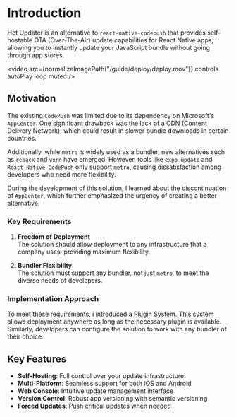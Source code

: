 
# Introduction

Hot Updater is an alternative to `react-native-codepush` that provides self-hostable OTA (Over-The-Air) update capabilities for React Native apps, allowing you to instantly update your JavaScript bundle without going through app stores.


<video src={normalizeImagePath("/guide/deploy/deploy.mov")}  controls autoPlay loop muted />


## Motivation

The existing `CodePush` was limited due to its dependency on Microsoft's `AppCenter`. One significant drawback was the lack of a CDN (Content Delivery Network), which could result in slower bundle downloads in certain countries.

Additionally, while `metro` is widely used as a bundler, new alternatives such as `repack` and `vxrn` have emerged. However, tools like `expo update` and `React Native CodePush` only support `metro`, causing dissatisfaction among developers who need more flexibility.

During the development of this solution, I learned about the discontinuation of `AppCenter`, which further emphasized the urgency of creating a better alternative.

### Key Requirements
1. **Freedom of Deployment**  
   The solution should allow deployment to any infrastructure that a company uses, providing maximum flexibility.

2. **Bundler Flexibility**  
   The solution must support any bundler, not just `metro`, to meet the diverse needs of developers.

### Implementation Approach
To meet these requirements, i introduced a [Plugin System](../plugin-system.mdx). This system allows deployment anywhere as long as the necessary plugin is available. Similarly, developers can configure the solution to work with any bundler of their choice.

## Key Features

- **Self-Hosting**: Full control over your update infrastructure
- **Multi-Platform**: Seamless support for both iOS and Android
- **Web Console**: Intuitive update management interface
- **Version Control**: Robust app versioning with semantic versioning
- **Forced Updates**: Push critical updates when needed
